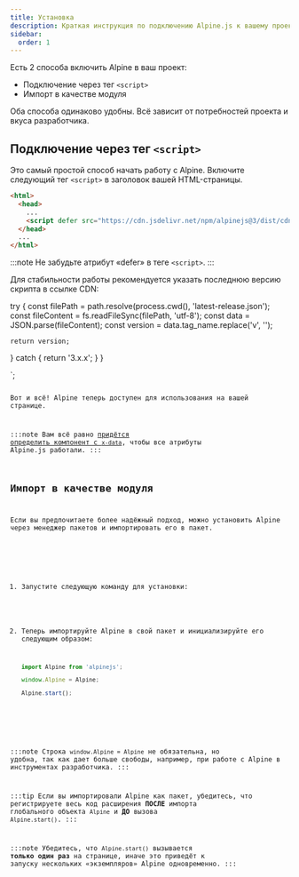 ```yaml
---
title: Установка
description: Краткая инструкция по подключению Alpine.js к вашему проекту
sidebar:
  order: 1
---
```



Есть 2 способа включить Alpine в ваш проект:

- Подключение через тег `<script>`
- Импорт в качестве модуля

Оба способа одинаково удобны. Всё зависит от потребностей проекта и вкуса разработчика.

## Подключение через тег `<script>`

Это самый простой способ начать работу с Alpine. Включите следующий тег `<script>` в заголовок вашей HTML-страницы.

```html {4} wrap
<html>
  <head>
    ...
    <script defer src="https://cdn.jsdelivr.net/npm/alpinejs@3/dist/cdn.min.js"></script>
  </head>
  ...
</html>
```

:::note
Не забудьте атрибут «defer» в теге `<script>`.
:::

Для стабильности работы рекомендуется указать последнюю версию скрипта в ссылке CDN:


  try {
    const filePath = path.resolve(process.cwd(), 'latest-release.json');
    const fileContent = fs.readFileSync(filePath, 'utf-8');
    const data = JSON.parse(fileContent);
    const version = data.tag_name.replace('v', '');

    return version;
  } catch {
    return '3.x.x';
  }
}

<script
  defer
  src="https://cdn.jsdelivr.net/npm/alpinejs@${version}/dist/cdn.min.js"
></script>`;

<Code code={requiredCode} wrap lang="html" mark={version} />

Вот и всё! Alpine теперь доступен для использования на вашей странице.

:::note
    Вам всё равно [придётся определить компонент с `x-data`](https://github.com/alpinejs/alpine/discussions/3805), чтобы все атрибуты Alpine.js работали.
:::

## Импорт в качестве модуля

Если вы предпочитаете более надёжный подход, можно установить Alpine через менеджер пакетов и импортировать его в пакет.

<Steps>

1. Запустите следующую команду для установки:

    <PackageManagers pkg="alpinejs" icons={false} />

2. Теперь импортируйте Alpine в свой пакет и инициализируйте его следующим образом:

    ```js
    import Alpine from 'alpinejs';

    window.Alpine = Alpine;

    Alpine.start();
    ```

</Steps>

:::note
Строка `window.Alpine = Alpine` не обязательна, но удобна, так как дает больше свободы, например, при работе с Alpine в инструментах разработчика.
:::

:::tip
Если вы импортировали Alpine как пакет, убедитесь, что регистрируете весь код расширения **ПОСЛЕ** импорта глобального объекта `Alpine` и **ДО** вызова `Alpine.start()`.
:::

:::note
Убедитесь, что `Alpine.start()` вызывается **только один раз** на странице, иначе это приведёт к запуску нескольких «экземпляров» Alpine одновременно.
:::

<LinkCard title="Подробнее о расширении Alpine" href="/advanced/extending" />
